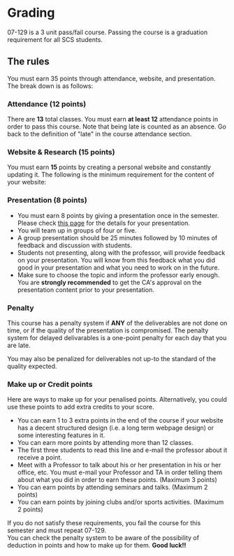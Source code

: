 
# Grading

<Callout>07-129 is a 3 unit pass/fail course. Passing the course is a graduation requirement for all SCS students.</Callout>

## The rules

You must earn 35 points through attendance, website, and presentation. The break down is as follows:

### Attendance (12 points)

There are **13** total classes. You must earn **at least 12** attendance points in order to pass this course. Note that being late is counted as an absence. Go back to the definition of "late" in the course attendance section.

### Website & Research (15 points)

You must earn **15** points by creating a personal website and constantly updating it. The following is the minimum requirement for the content of your website:

<GradingAccordion></GradingAccordion>

### Presentation (8 points)

- You must earn 8 points by giving a presentation once in the semester. Please check [this page](/resources/presentation) for the details for your presentation.
- You will team up in groups of four or five.
- A group presentation should be 25 minutes followed by 10 minutes of feedback and discussion with students.
- Students not presenting, along with the professor, will provide feedback on your presentation. You will know from this feedback what you did good in your presentation and what you need to work on in the future.
- Make sure to choose the topic and inform the professor early enough. You are **strongly recommended** to get the CA's approval on the presentation content prior to your presentation.

### Penalty
This course has a penalty system if **ANY** of the deliverables are not done on time, or if the quality of the presentation is compromised. 
<Callout type="error" emoji="️🚫">The penalty system for delayed delivarables is a one-point penalty for each day that you are late. </Callout>

You may also be penalized for deliverables not up-to the standard of the quality expected.

### Make up or Credit points
Here are ways to make up for your penalised points. Alternatively, you could use these points to add extra credits to your score.

- You can earn 1 to 3 extra points in the end of the course if your website has a decent structured design (i.e. a long term webpage design) or some interesting features in it.
- You can earn more points by attending more than 12 classes.
- The first three students to read this line and e-mail the professor about it receive a point.
- Meet with a Professor to talk about his or her presentation in his or her office, etc. You must e-mail your Professor and TA in order telling them about what you did in order to earn these points. (Maximum 3 points)
- You can earn points by attending seminars and talks. (Maximum 2 points)
- You can earn points by joining clubs and/or sports activities. (Maximum 2 points)

<Callout>If you do not satisfy these requirements, you fail the course for this semester and must repeat 07-129. \
You can check the penalty system to be aware of the possibility of deduction in points and how to make up for them. **Good luck!!** </Callout>